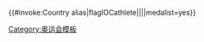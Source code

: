 {{#invoke:Country alias|flagIOCathlete|{{{1|}}}|{{{2}}}|{{{3|}}}|medalist=yes}}<noinclude>
{{documentation}}
[[Category:奥运会模板]]
</noinclude>